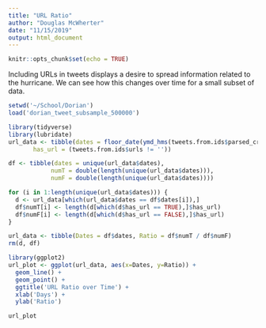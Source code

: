 ```yaml
---
title: "URL Ratio"
author: "Douglas McWherter"
date: "11/15/2019"
output: html_document
---
```


```r
knitr::opts_chunk$set(echo = TRUE)

```

Including URLs in tweets displays a desire to spread information related to the hurricane. We can see how this changes over time for a small subset of data.

```r
setwd('~/School/Dorian')
load('dorian_tweet_subsample_500000')

library(tidyverse)
library(lubridate)
url_data <- tibble(dates = floor_date(ymd_hms(tweets.from.ids$parsed_created_at), unit = 'day'),
       has_url = (tweets.from.ids$urls != ''))

df <- tibble(dates = unique(url_data$dates),
            numT = double(length(unique(url_data$dates))),
            numF = double(length(unique(url_data$dates))))

for (i in 1:length(unique(url_data$dates))) {
  d <- url_data[which(url_data$dates == df$dates[i]),]
  df$numT[i] <- length(d[which(d$has_url == TRUE),]$has_url)
  df$numF[i] <- length(d[which(d$has_url == FALSE),]$has_url)
}

url_data <- tibble(Dates = df$dates, Ratio = df$numT / df$numF)
rm(d, df)

library(ggplot2)
url_plot <- ggplot(url_data, aes(x=Dates, y=Ratio)) + 
  geom_line() + 
  geom_point() + 
  ggtitle('URL Ratio over Time') + 
  xlab('Days') + 
  ylab('Ratio')
```

```r
url_plot
```